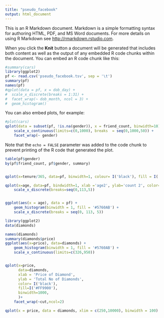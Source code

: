 ```yaml
---
title: "pseudo_facebook"
output: html_document
---
```


This is an R Markdown document. Markdown is a simple formatting syntax for authoring HTML, PDF, and MS Word documents. For more details on using R Markdown see <http://rmarkdown.rstudio.com>.

When you click the **Knit** button a document will be generated that includes both content as well as the output of any embedded R code chunks within the document. You can embed an R code chunk like this:

```r
#summary(cars)
library(ggplot2)
pf <- read.csv('pseudo_facebook.tsv', sep = '\t')
summary(pf)
names(pf)
#qplot(data = pf, x = dob_day) + 
#  scale_x_discrete(breaks = 1:31) + 
#  facet_wrap(~ dob_month, ncol = 3) + 
#  geom_histogram()


```

You can also embed plots, for example:

```r
#plot(cars)
qplot(data = subset(pf, !is.na(gender)), x = friend_count, binwidth=10) + 
    scale_x_continuous(limits=c(0,1000), breaks  = seq(0,1000,50)) +
    facet_wrap(~ gender)
```

Note that the `echo = FALSE` parameter was added to the code chunk to prevent printing of the R code that generated the plot.

```r
table(pf$gender)
by(pf$friend_count, pf$gender, summary)


qplot(x=tenure/365, data=pf, binwidth=1, colour= I('black'), fill = I('#099DD9'))

qplot(x=age, data=pf, bindwidth=1, xlab ='age2', ylab='count 2', color=I('black'), fill = I('#5760AB')) +
    scale_x_discrete(breaks=seq(0,113,5))


ggplot(aes(x = age), data = pf) +
    geom_histogram(binwidth = 1, fill = '#5760AB') +
    scale_x_discrete(breaks = seq(0, 113, 5))

library(ggplot2)
data(diamonds)

names(diamonds)
summary(diamonds$price)
ggplot(aes(x=price), data=diamonds) +
    geom_histogram(binwidth = 1, fill = '#5760AB') +
    scale_x_continuous(limits=c(326,950))


qplot(x=price,
      data=diamonds,
      xlab = 'Price of Diamond',
      ylab = 'Total No of Diamonds',
      color= I('black'),
      fill=I('#FF9900'),
      binwidth=1000,
      )+
    facet_wrap(~cut,ncol=2)

qplot(x = price, data = diamonds, xlim = c(250,10000), binwidth = 100) + facet_wrap(~cut)
```


